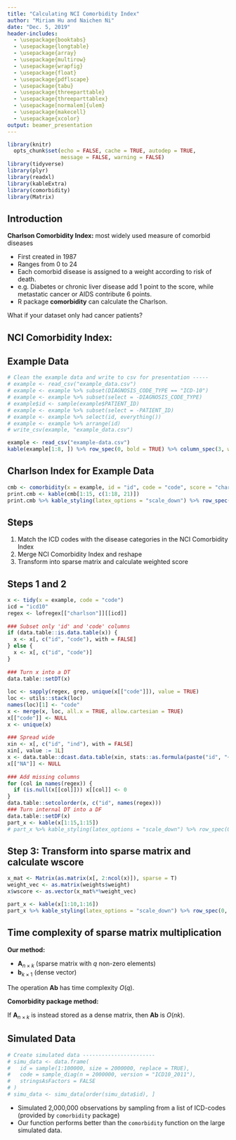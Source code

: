 ```yaml
---
title: "Calculating NCI Comorbidity Index"
author: "Miriam Hu and Naichen Ni"
date: "Dec. 5, 2019"
header-includes:
  - \usepackage{booktabs}
  - \usepackage{longtable}
  - \usepackage{array}
  - \usepackage{multirow}
  - \usepackage{wrapfig}
  - \usepackage{float}
  - \usepackage{pdflscape}
  - \usepackage{tabu}
  - \usepackage{threeparttable}
  - \usepackage{threeparttablex}
  - \usepackage[normalem]{ulem}
  - \usepackage{makecell}
  - \usepackage{xcolor}
output: beamer_presentation
---
```


```r
library(knitr)
  opts_chunk$set(echo = FALSE, cache = TRUE, autodep = TRUE, 
                 message = FALSE, warning = FALSE)
library(tidyverse)
library(plyr)
library(readxl)
library(kableExtra)
library(comorbidity)
library(Matrix)
```

## Introduction

**Charlson Comorbidity Index:** most widely used measure of comorbid diseases

- First created in 1987
- Ranges from 0 to 24
- Each comorbid disease is assigned to a weight according to risk of death.
- e.g. Diabetes or chronic liver disease add 1 point to the score, while metastatic cancer or AIDS contribute 6 points.
- R package **comorbidity** can calculate the Charlson.

What if your dataset only had cancer patients?

## NCI Comorbidity Index:
\begin{columns}
  \begin{column}{0.34\textwidth}
    \begin{itemize}
      \item Excludes tumors, leukemias, and lymphomas
      \item Slightly different weighting scheme (e.g. renal disease has a score of 1.60 instead of 2)
    \end{itemize}
  \end{column}
  \begin{column}{0.64\textwidth}
    ```r
    weights.full <- read_csv("weights-full.csv")
    weights.full %>% kable() %>% row_spec(0, bold = TRUE)
    ```
  \end{column}
\end{columns}

## Example Data

```r
# Clean the example data and write to csv for presentation -----
# example <- read_csv("example_data.csv")
# example <- example %>% subset(DIAGNOSIS_CODE_TYPE == "ICD-10")
# example <- example %>% subset(select = -DIAGNOSIS_CODE_TYPE)
# example$id <- sample(example$PATIENT_ID)
# example <- example %>% subset(select = -PATIENT_ID)
# example <- example %>% select(id, everything())
# example <- example %>% arrange(id)
# write_csv(example, "example_data.csv")

example <- read_csv("example-data.csv")
kable(example[1:8, ]) %>% row_spec(0, bold = TRUE) %>% column_spec(3, width = "20em")
```

## Charlson Index for Example Data

```r
cmb <- comorbidity(x = example, id = "id", code = "code", score = "charlson", assign0 = TRUE)
print.cmb <- kable(cmb[1:15, c(1:18, 21)])
print.cmb %>% kable_styling(latex_options = "scale_down") %>% row_spec(0, bold = TRUE)
```

## Steps

1. Match the ICD codes with the disease categories in the NCI Comorbidity Index
2. Merge NCI Comorbidity Index and reshape
3. Transform into sparse matrix and calculate weighted score

## Steps 1 and 2

\begin{columns}
  \begin{column}{0.48\textwidth}
  $\textbf{Step 1:}$ Match the ICD codes with the disease categories in the NCI Comorbidity Index
  \vspace{2em}
    ```r
    load(file = "sysdata.rda")
    weights <-read_csv("weights.csv")
    tidy <- function(x, code) {
      ### Upper case all codes
      x[[code]] <- toupper(x[[code]])
      
      ### Remove non-alphanumeric characters
      x[[code]] <- gsub(pattern = "[^[:alnum:]]", x = x[[code]], replacement = "")
      
      ### Return x
      return(x)
    }
    x <-tidy(x = example, code = "code")
    icd = "icd10"
    regex <- lofregex[["charlson"]][[icd]]
      
    ### Subset only 'id' and 'code' columns
    if (data.table::is.data.table(x)) {
      x <- x[, c("id", "code"), with = FALSE]
    } else {
      x <- x[, c("id", "code")]
    }
      
    ### Turn x into a DT
    data.table::setDT(x)
      
    loc <- sapply(regex, grep, unique(x[["code"]]), value = TRUE)
    loc <- utils::stack(loc)
    names(loc)[1] <- "code"
    kable(loc[sample(1:30, 9), ], row.names = FALSE) %>% row_spec(0, bold = TRUE)
    ```
  \end{column}
  \begin{column}{0.48\textwidth}
  $\textbf{Step 2:}$ Merge NCI Comorbidity Index and reshape
  \end{column}
\end{columns}

```r
x <- tidy(x = example, code = "code")
icd = "icd10"
regex <- lofregex[["charlson"]][[icd]]
  
### Subset only 'id' and 'code' columns
if (data.table::is.data.table(x)) {
  x <- x[, c("id", "code"), with = FALSE]
} else {
  x <- x[, c("id", "code")]
}
  
### Turn x into a DT
data.table::setDT(x)
  
loc <- sapply(regex, grep, unique(x[["code"]]), value = TRUE)
loc <- utils::stack(loc)
names(loc)[1] <- "code"
x <- merge(x, loc, all.x = TRUE, allow.cartesian = TRUE)
x[["code"]] <- NULL
x <- unique(x)
  
### Spread wide
xin <- x[, c("id", "ind"), with = FALSE]
xin[, value := 1L]
x <- data.table::dcast.data.table(xin, stats::as.formula(paste("id", "~ ind")), fill = 0)
x[["NA"]] <- NULL
  
### Add missing columns
for (col in names(regex)) {
  if (is.null(x[[col]])) x[[col]] <- 0
}
data.table::setcolorder(x, c("id", names(regex)))
### Turn internal DT into a DF
data.table::setDF(x)
part_x <- kable(x[1:15,1:15])
# part_x %>% kable_styling(latex_options = "scale_down") %>% row_spec(0, bold = TRUE)
```

## Step 3: Transform into sparse matrix and calculate wscore

```r
x_mat <- Matrix(as.matrix(x[, 2:ncol(x)]), sparse = T)
weight_vec <- as.matrix(weights$weight)
x$wscore <- as.vector(x_mat%*%weight_vec)
```

```r
part_x <- kable(x[1:10,1:16])
part_x %>% kable_styling(latex_options = "scale_down") %>% row_spec(0, bold = TRUE)
```

## Time complexity of sparse matrix multiplication

**Our method:**

- $\mathbf{A}_{n \times k}$ (sparse matrix with $q$ non-zero elements)
- $\mathbf{b}_{k \times 1}$ (dense vector)

The operation $\mathbf{Ab}$ has time complexity $O(q)$.

**Comorbidity package method:**

If $\mathbf{A}_{n \times k}$ is instead stored as a dense matrix, then  $\mathbf{Ab}$ is $O(nk)$.

\vspace{3em}

\begin{columns}
  \begin{column}{0.48\textwidth}
    \textit{Our function:}
    \includegraphics[width=\textwidth]{real_time_ours.png}
  \end{column}
  \begin{column}{0.48\textwidth}
    \textit{Comorbidity function:}
    \includegraphics[width=\textwidth]{real_time_cmb.png}
  \end{column}
\end{columns}

## Simulated Data

```r
# Create simulated data -----------------------
# simu_data <- data.frame(
#   id = sample(1:100000, size = 2000000, replace = TRUE),
#   code = sample_diag(n = 2000000, version = "ICD10_2011"),
#   stringsAsFactors = FALSE
# )
# simu_data <- simu_data[order(simu_data$id), ]
```

- Simulated 2,000,000 observations by sampling from a list of ICD-codes (provided by `comorbidity` package)
- Our function performs better than the `comorbidity` function on the large simulated data.

\vspace{3em}

\begin{columns}
  \begin{column}{0.48\textwidth}
    \textit{Our function:}
    \includegraphics[width=\textwidth]{simu_time_ours.png}
  \end{column}
  \begin{column}{0.48\textwidth}
    \textit{Comorbidity function:}
    \includegraphics[width=\textwidth]{simu_time_cmb.png}
  \end{column}
\end{columns}